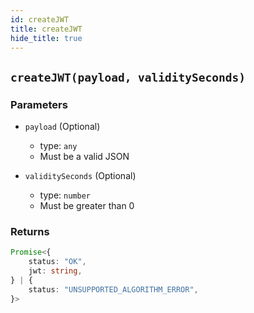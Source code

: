 ```yaml
---
id: createJWT
title: createJWT
hide_title: true
---
```


## `createJWT(payload, validitySeconds)`

### Parameters
- `payload` (Optional)
  - type: `any`
  - Must be a valid JSON

- `validitySeconds` (Optional)
  - type: `number`
  - Must be greater than 0

### Returns
```ts
Promise<{
    status: "OK",
    jwt: string,
} | {
    status: "UNSUPPORTED_ALGORITHM_ERROR",
}>
```